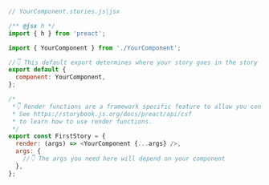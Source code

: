 ```js
// YourComponent.stories.js|jsx

/** @jsx h */
import { h } from 'preact';

import { YourComponent } from './YourComponent';

//👇 This default export determines where your story goes in the story list
export default {
  component: YourComponent,
};

/*
 *👇 Render functions are a framework specific feature to allow you control on how the component renders.
 * See https://storybook.js.org/docs/preact/api/csf
 * to learn how to use render functions.
 */
export const FirstStory = {
  render: (args) => <YourComponent {...args} />,
  args: {
    //👇 The args you need here will depend on your component
  },
};
```
